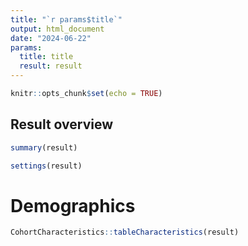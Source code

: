 ```yaml
---
title: "`r params$title`"
output: html_document
date: "2024-06-22"
params:
  title: title
  result: result
---
```


```r
knitr::opts_chunk$set(echo = TRUE)
```

## Result overview

```r
summary(result)
```


```r
settings(result)
```

# Demographics

```r
CohortCharacteristics::tableCharacteristics(result)
```


